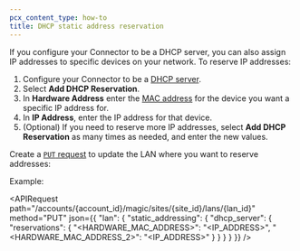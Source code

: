 ```yaml
---
pcx_content_type: how-to
title: DHCP static address reservation
---
```



If you configure your Connector to be a DHCP server, you can also assign IP addresses to specific devices on your network. To reserve IP addresses:

<Tabs syncKey="dashPlusAPI"> <TabItem label="Dashboard">

1. Configure your Connector to be a [DHCP server](/magic-wan/configuration/connector/network-options/dhcp/dhcp-server/).
2. Select **Add DHCP Reservation**.
3. In **Hardware Address** enter the [MAC address](https://en.wikipedia.org/wiki/MAC_address) for the device you want a specific IP address for.
4. In **IP Address**, enter the IP address for that device.
5. (Optional) If you need to reserve more IP addresses, select **Add DHCP Reservation** as many times as needed, and enter the new values.

</TabItem> <TabItem label="API">

<Render file="connector/account-id-api-key" />

Create a [`PUT` request](/api/resources/magic_transit/subresources/sites/subresources/lans/methods/update/) to update the LAN where you want to reserve addresses:

Example:

<APIRequest
  path="/accounts/{account_id}/magic/sites/{site_id}/lans/{lan_id}"
  method="PUT"
  json={{
    "lan": {
    "static_addressing": {
      "dhcp_server": {
        "reservations": {
          "<HARDWARE_MAC_ADDRESS>": "<IP_ADDRESS>",
          "<HARDWARE_MAC_ADDRESS_2>": "<IP_ADDRESS>"
        }
      }
    }
  }
  }}
/>

</TabItem> </Tabs>
